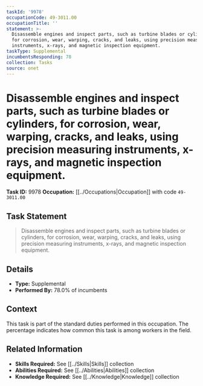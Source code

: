 ```yaml
---
taskId: '9978'
occupationCode: 49-3011.00
occupationTitle: ''
statement: >-
  Disassemble engines and inspect parts, such as turbine blades or cylinders,
  for corrosion, wear, warping, cracks, and leaks, using precision measuring
  instruments, x-rays, and magnetic inspection equipment.
taskType: Supplemental
incumbentsResponding: 78
collection: Tasks
source: onet
---
```

# Disassemble engines and inspect parts, such as turbine blades or cylinders, for corrosion, wear, warping, cracks, and leaks, using precision measuring instruments, x-rays, and magnetic inspection equipment.

**Task ID:** 9978
**Occupation:** [[../Occupations|Occupation]] with code `49-3011.00`

## Task Statement

> Disassemble engines and inspect parts, such as turbine blades or cylinders, for corrosion, wear, warping, cracks, and leaks, using precision measuring instruments, x-rays, and magnetic inspection equipment.

## Details

- **Type:** Supplemental
- **Performed By:** 78.0% of incumbents

## Context

This task is part of the standard duties performed in this occupation. The percentage indicates how common this task is among workers in the field.

## Related Information

- **Skills Required:** See [[../Skills|Skills]] collection
- **Abilities Required:** See [[../Abilities|Abilities]] collection
- **Knowledge Required:** See [[../Knowledge|Knowledge]] collection
